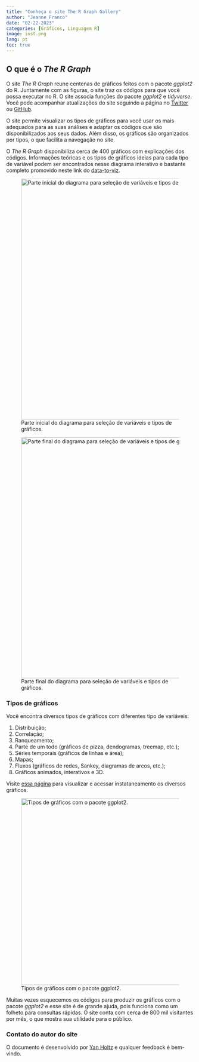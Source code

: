 ---
title: "Conheça o site The R Graph Gallery"
author: "Jeanne Franco"
date: "02-22-2023"
categories: [Gráficos, Linguagem R]
image: inst.png
lang: pt
toc: true
---

## O que é o *The R Graph*

O site *The R Graph* reune centenas de gráficos feitos com o pacote *ggplot2* do R. Juntamente com as figuras, o site traz os códigos para que você possa executar no R. O site associa funções do pacote *ggplot2* e *tidyverse*. Você pode acompanhar atualizações do site seguindo a página no [Twitter](https://twitter.com/R_Graph_Gallery) ou [GitHub](https://github.com/holtzy/R-graph-gallery).

O site permite visualizar os tipos de gráficos para você usar os mais adequados para as suas análises e adaptar os códigos que são disponibilizados aos seus dados. Além disso, os gráficos são organizados por tipos, o que facilita a navegação no site.

O *The R Graph* disponibiliza cerca de 400 gráficos com explicações dos códigos. Informações teóricas e os tipos de gráficos ideias para cada tipo de variável podem ser encontrados nesse diagrama interativo e bastante completo promovido neste link do [data-to-viz](https://www.data-to-viz.com/).

![Parte inicial do diagrama para seleção de variáveis e tipos de gráficos.](data_viz.png){fig-align="center" width="645"}

![Parte final do diagrama para seleção de variáveis e tipos de gráficos.](dataviz2.png){fig-align="center" width="645"}

### Tipos de gráficos

Você encontra diversos tipos de gráficos com diferentes tipo de variáveis:

1.  Distribuição;
2.  Correlação;
3.  Ranqueamento;
4.  Parte de um todo (gráficos de pizza, dendogramas, treemap, etc.);
5.  Séries temporais (gráficos de linhas e área);
6.  Mapas;
7.  Fluxos (gráficos de redes, Sankey, diagramas de arcos, etc.);
8.  Gráficos animados, interativos e 3D.

Visite [essa página](https://r-graph-gallery.com/all-graphs.html) para visualizar e acessar instataneamento os diversos gráficos.

![Tipos de gráficos com o pacote ggplot2.](inst.png){fig-align="center" width="500"}

Muitas vezes esquecemos os códigos para produzir os gráficos com o pacote *ggplot2* e esse site é de grande ajuda, pois funciona como um folheto para consultas rápidas. O site conta com cerca de 800 mil visitantes por mês, o que mostra sua utilidade para o público.

### Contato do autor do site

O documento é desenvolvido por [Yan Holtz](https://www.yan-holtz.com/) e qualquer feedback é bem-vindo.
